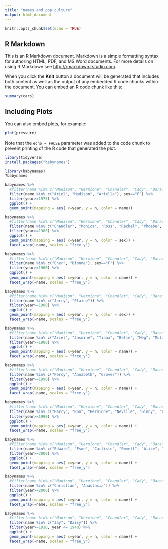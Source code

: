 ```yaml
---
title: "names and pop culture"
output: html_document
---
```


```r
knitr::opts_chunk$set(echo = TRUE)
```

## R Markdown

This is an R Markdown document. Markdown is a simple formatting syntax for authoring HTML, PDF, and MS Word documents. For more details on using R Markdown see <http://rmarkdown.rstudio.com>.

When you click the **Knit** button a document will be generated that includes both content as well as the output of any embedded R code chunks within the document. You can embed an R code chunk like this:

```r
summary(cars)
```

## Including Plots

You can also embed plots, for example:

```r
plot(pressure)
```

Note that the `echo = FALSE` parameter was added to the code chunk to prevent printing of the R code that generated the plot.

```r
libary(tidyverse)
install.packages("babynames")
```
```r
library(babynames)
?babynames
```


```r
babynames %>%
  #filter(name %in% c("Madison", "Hermione", "Chandler", "Cady", "Barack", "Diana", "Heather", "Elle", "Ariel")) %>%
  filter(name %in% c("Ariel", "Madison", "Arielle"), sex=="F") %>%
  filter(year>=1975) %>%
  ggplot() +
  geom_point(mapping = aes( x=year, y = n, color = name))
```

```r
babynames %>%
  #filter(name %in% c("Madison", "Hermione", "Chandler", "Cady", "Barack", "Diana", "Heather", "Elle", "Ariel")) %>%
  filter(name %in% c("Chandler", "Monica", "Ross", "Rachel", "Phoebe", "Joey")) %>%
  filter(year>=1980) %>%
  ggplot() +
  geom_point(mapping = aes( x=year, y = n, color = sex)) + 
  facet_wrap(~name, scales = "free_y")
```
```r
babynames %>%
  #filter(name %in% c("Madison", "Hermione", "Chandler", "Cady", "Barack", "Diana", "Heather", "Elle", "Ariel")) %>%
  filter(name %in% c("Cher", "Dionne"), sex=="F") %>%
  filter(year>=1960) %>%
  ggplot() +
  geom_point(mapping = aes( x=year, y = n, color = name)) + 
  facet_wrap(~name, scales = "free_y")
```

```r
babynames %>%
  #filter(name %in% c("Madison", "Hermione", "Chandler", "Cady", "Barack", "Diana", "Heather", "Elle", "Ariel")) %>%
  filter(name %in% c("Jerry", "Elaine")) %>%
  filter(year>=1980) %>%
  ggplot() +
  geom_point(mapping = aes( x=year, y = n, color = sex)) + 
  facet_wrap(~name, scales = "free_y")
```



```r
babynames %>%
  #filter(name %in% c("Madison", "Hermione", "Chandler", "Cady", "Barack", "Diana", "Heather", "Elle", "Ariel")) %>%
  filter(name %in% c("Ariel", "Jasmine", "Tiana", "Belle", "Meg", "Mulan", "Elsa"), sex=="F") %>%
  filter(year>=1980) %>%
  ggplot() +
  geom_point(mapping = aes( x=year, y = n, color = name)) + 
  facet_wrap(~name, scales = "free_y")
```


```r
babynames %>%
  #filter(name %in% c("Madison", "Hermione", "Chandler", "Cady", "Barack", "Diana", "Heather", "Elle", "Ariel")) %>%
  filter(name %in% c("Percy", "Annabeth", "Grover")) %>%
  filter(year>=1990) %>%
  ggplot() +
  geom_point(mapping = aes( x=year, y = n, color = name)) + 
  facet_wrap(~name, scales = "free_y")
```

```r
babynames %>%
  #filter(name %in% c("Madison", "Hermione", "Chandler", "Cady", "Barack", "Diana", "Heather", "Elle", "Ariel")) %>%
  filter(name %in% c("Harry", "Ron", "Hermione", "Neville", "Ginny", "Luna", "Minerva")) %>%
  filter(year>=1990) %>%
  ggplot() +
  geom_point(mapping = aes( x=year, y = n, color = name)) + 
  facet_wrap(~name, scales = "free_y")
```
```r
babynames %>%
  #filter(name %in% c("Madison", "Hermione", "Chandler", "Cady", "Barack", "Diana", "Heather", "Elle", "Ariel")) %>%
  filter(name %in% c("Edward", "Esme", "Carlisle", "Emmett", "Alice", "Rosalie", "Jasper", "Bella")) %>%
  filter(year>=2000) %>%
  ggplot() +
  geom_point(mapping = aes( x=year, y = n, color = name)) + 
  facet_wrap(~name, scales = "free_y")
```
```r
babynames %>%
  #filter(name %in% c("Madison", "Hermione", "Chandler", "Cady", "Barack", "Diana", "Heather", "Elle", "Ariel")) %>%
  filter(name %in% c("Christian", "Anastasia")) %>%
  filter(year>=2000) %>%
  ggplot() +
  geom_point(mapping = aes( x=year, y = n, color = name)) + 
  facet_wrap(~name, scales = "free_y")
```

```r
babynames %>%
  #filter(name %in% c("Madison", "Hermione", "Chandler", "Cady", "Barack", "Diana", "Heather", "Elle", "Ariel")) %>%
  filter(name %in% c("Jay", "Daisy")) %>%
  filter(year>=1910, year <= 1940) %>%
  ggplot() +
  geom_point(mapping = aes( x=year, y = n, color = name)) + 
  facet_wrap(~name, scales = "free_y")
```

